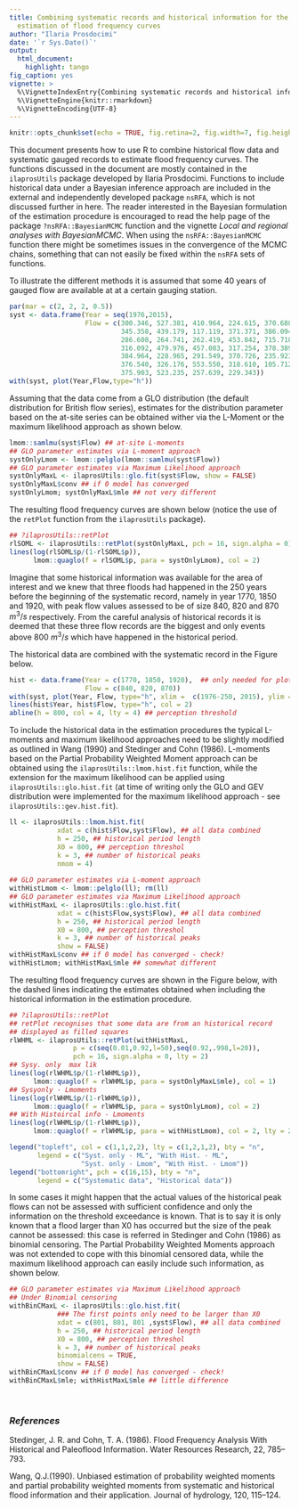 ```yaml
---
title: Combining systematic records and historical information for the statistical
  estimation of flood frequency curves
author: "Ilaria Prosdocimi"
date: '`r Sys.Date()`'
output: 
  html_document: 
    highlight: tango
fig_caption: yes
vignette: >
  %\VignetteIndexEntry{Combining systematic records and historical information for the statistcal estimation of flood frequency curves}
  %\VignetteEngine{knitr::rmarkdown}
  %\VignetteEncoding{UTF-8}
---
```

<style>
img{
    max-width: 100%;
    max-height: 100%;
}
</style>



```r
knitr::opts_chunk$set(echo = TRUE, fig.retina=2, fig.width=7, fig.height=5)
```


This document presents how to use R to combine historical flow data and systematic gauged records to estimate flood frequency curves. 
The functions discussed in the document are mostly contained in the `ilaprosUtils` package developed by Ilaria Prosdocimi. Functions to include historical data under a Bayesian inference approach are included in the external and independently developed package `nsRFA`, which is not discussed further in here. The reader interested in the Bayesian formulation of the estimation procedure is encouraged to read the help page of the package `?nsRFA::BayesianMCMC` function and the vignette _Local and regional analyses with BayesianMCMC_. When using the `nsRFA::BayesianMCMC` function there might be sometimes issues in the convergence of the MCMC chains, something that can not easily be fixed within the `nsRFA` sets of functions. 


To illustrate the different methods it is assumed that some 40 years of gauged flow are available at at a certain gauging station.

```r
par(mar = c(2, 2, 2, 0.5))
syst <- data.frame(Year = seq(1976,2015), 
                   Flow = c(300.346, 527.381, 410.964, 224.615, 370.688, 275.477, 
                            345.358, 439.179, 117.119, 371.371, 386.094, 458.024, 
                            286.608, 264.741, 262.419, 453.842, 715.718, 480.023, 
                            316.092, 479.976, 457.083, 317.254, 378.389, 249.409,
                            384.964, 228.965, 291.549, 370.726, 235.923, 229.726, 
                            376.540, 326.176, 553.550, 318.610, 105.712, 309.667, 
                            375.903, 523.235, 257.639, 229.343))
with(syst, plot(Year,Flow,type="h"))
```

Assuming that the data come from a GLO distribution (the default distribution for British flow series), estimates for the distribution parameter based on the at-site series can be obtained wither via the L-Moment or the maximum likelihood approach as shown below. 

```r
lmom::samlmu(syst$Flow) ## at-site L-moments
## GLO parameter estimates via L-moment approach
systOnlyLmom <- lmom::pelglo(lmom::samlmu(syst$Flow)) 
## GLO parameter estimates via Maximum Likelihood approach
systOnlyMaxL <- ilaprosUtils::glo.fit(syst$Flow, show = FALSE)
systOnlyMaxL$conv ## if 0 model has converged
systOnlyLmom; systOnlyMaxL$mle ## not very different
```
The resulting flood frequency curves are shown below (notice the use of the `retPlot` function from the `ilaprosUtils` package).

```r
## ?ilaprosUtils::retPlot
rlSOML <- ilaprosUtils::retPlot(systOnlyMaxL, pch = 16, sign.alpha = 0)
lines(log(rlSOML$p/(1-rlSOML$p)), 
      lmom::quaglo(f = rlSOML$p, para = systOnlyLmom), col = 2)
```

Imagine that some historical information was available for the area of interest and we knew that three floods had happened in the 250 years before the beginning of the systematic record, namely in year 1770, 1850 and 1920, with peak flow values assessed to be of size 840, 820 and 870 $m^3/s$ respectively. From the careful analysis of historical records it is deemed that these three flow records are the biggest and only events above 800 $m^3/s$ which have happened in the historical period. 

The historical data are combined with the systematic record in the Figure below. 

```r
hist <- data.frame(Year = c(1770, 1850, 1920),  ## only needed for plotting
                   Flow = c(840, 820, 870))
with(syst, plot(Year, Flow, type="h", xlim =  c(1976-250, 2015), ylim = c(0,900)))
lines(hist$Year, hist$Flow, type="h", col = 2)
abline(h = 800, col = 4, lty = 4) ## perception threshold
```


To include the historical data in the estimation procedures the typical L-moments and maximum likelihood approaches need to be slightly modified as outlined in Wang (1990) and Stedinger and Cohn (1986). L-moments based on the Partial Probability Weighted Moment approach can be obtained using the `ilaprosUtils::lmom.hist.fit` function, while the extension for the maximum likelihood can be applied using `ilaprosUtils::glo.hist.fit` (at time of writing only the GLO and GEV distribution were implemented for the maximum likelihood approach - see `ilaprosUtils::gev.hist.fit`). 


```r
ll <- ilaprosUtils::lmom.hist.fit(
            xdat = c(hist$Flow,syst$Flow), ## all data combined
            h = 250, ## historical period length
            X0 = 800, ## perception threshol
            k = 3, ## number of historical peaks
            nmom = 4)
        
## GLO parameter estimates via L-moment approach
withHistLmom <- lmom::pelglo(ll); rm(ll)
## GLO parameter estimates via Maximum Likelihood approach
withHistMaxL <- ilaprosUtils::glo.hist.fit(
            xdat = c(hist$Flow,syst$Flow), ## all data combined
            h = 250, ## historical period length
            X0 = 800, ## perception threshol
            k = 3, ## number of historical peaks
            show = FALSE)
withHistMaxL$conv ## if 0 model has converged - check!
withHistLmom; withHistMaxL$mle ## somewhat different
```

The resulting flood frequency curves are shown in the Figure below, with the dashed lines indicating the estimates obtained when including the historical information in the estimation procedure. 

```r
## ?ilaprosUtils::retPlot
## retPlot recognises that some data are from an historical record
## displayed as filled squares
rlWHML <- ilaprosUtils::retPlot(withHistMaxL, 
                p = c(seq(0.01,0.92,l=50),seq(0.92,.998,l=20)),
                pch = 16, sign.alpha = 0, lty = 2)
## Sysy. only  max lik
lines(log(rlWHML$p/(1-rlWHML$p)), 
      lmom::quaglo(f = rlWHML$p, para = systOnlyMaxL$mle), col = 1)
## Sysyonly - Lmoments
lines(log(rlWHML$p/(1-rlWHML$p)), 
      lmom::quaglo(f = rlWHML$p, para = systOnlyLmom), col = 2)
## With Histoircal info - Lmoments
lines(log(rlWHML$p/(1-rlWHML$p)), 
      lmom::quaglo(f = rlWHML$p, para = withHistLmom), col = 2, lty = 2)

legend("topleft", col = c(1,1,2,2), lty = c(1,2,1,2), bty = "n",
       legend = c("Syst. only - ML", "With Hist. - ML",
                  "Syst. only - Lmom", "With Hist. - Lmom"))
legend("bottomright", pch = c(16,15), bty = "n",
       legend = c("Systematic data", "Historical data"))
```


In some cases it might happen that the actual values of the historical peak flows can not be assessed with sufficient confidence and only the information on the threshold exceedance is known. That is to say it is only known that a flood larger than X0 has occurred but the size of the peak cannot be assessed: this case is referred in Stedinger and Cohn (1986) as binomial censoring. The Partial Probability Weighted Moments approach was not extended to cope with this binomial censored data, while the maximum likelihood approach can easily include such information, as shown below. 


```r
## GLO parameter estimates via Maximum Likelihood approach
## Under Binomial censoring
withBinCMaxL <- ilaprosUtils::glo.hist.fit(
            ### The first points only need to be larger than X0           
            xdat = c(801, 801, 801 ,syst$Flow), ## all data combined
            h = 250, ## historical period length
            X0 = 800, ## perception threshol
            k = 3, ## number of historical peaks
            binomialcens = TRUE,
            show = FALSE)
withBinCMaxL$conv ## if 0 model has converged - check!
withBinCMaxL$mle; withHistMaxL$mle ## little difference
```

\ 





### _References_


Stedinger, J. R. and Cohn, T. A. (1986). Flood Frequency Analysis With Historical and Paleoflood Information. Water Resources Research, 22, 785--793. 
\ 

Wang, Q.J.(1990). Unbiased estimation of probability weighted moments and partial probability weighted moments from systematic and historical flood information and their application. 
Journal of hydrology, 120, 115--124.

